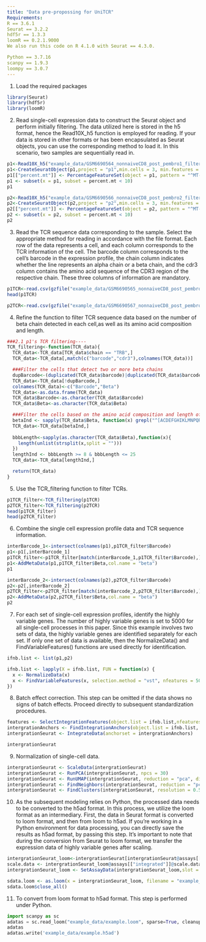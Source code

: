 ```yaml
---
title: "Data pre-propossing for UniTCR"
Requirements: 
R == 3.6.1
Seurat == 3.2.2
hdf5r == 1.3.3
loomR == 0.2.1.9000
We also run this code on R 4.1.0 with Seurat == 4.3.0.

Python == 3.7.16
scanpy == 1.9.3
loompy == 3.0.7
---
```


1.  Load the required packages

```r
library(Seurat)
library(hdf5r)
library(loomR)
```

2.  Read single-cell expression data to construct the Seurat object and perform initially filtering. The data utilized here is stored in the h5 format, hence the Read10X_h5 function is employed for reading. If your data is stored in other formats or has been encapsulated as Seurat objects, you can use the corresponding method to load it. In this scenario, two samples are sequentially read in.

```r
p1<-Read10X_h5("example_data/GSM6690564_nonnaiveCD8_post_pembro1_filtered_feature_bc_matrix.h5")
p1<-CreateSeuratObject(p1,project = "p1",min.cells = 3, min.features = 200)
p1[["percent.mt"]] <- PercentageFeatureSet(object = p1, pattern = "^MT-")
p1 <- subset(x = p1, subset = percent.mt < 10)  
p1

p2<-Read10X_h5("example_data/GSM6690566_nonnaiveCD8_post_pembro2_filtered_feature_bc_matrix.h5")
p2<-CreateSeuratObject(p2,project = "p2",min.cells = 3, min.features = 200)
p2[["percent.mt"]] <- PercentageFeatureSet(object = p2, pattern = "^MT-")
p2 <- subset(x = p2, subset = percent.mt < 10) 
p2
```

3.  Read the TCR sequence data corresponding to the sample. Select the appropriate method for reading in accordance with the file format. Each row of the data represents a cell, and each column corresponds to the TCR information of the cell. The barcode column corresponds to the cell's barcode in the expression profile, the chain column indicates whether the line represents an alpha chain or a beta chain, and the cdr3 column contains the amino acid sequence of the CDR3 region of the respective chain. These three columns of information are mandatory.

```r
p1TCR<-read.csv(gzfile("example_data/GSM6690565_nonnaiveCD8_post_pembro1_filtered_contig_annotations.csv.gz"))
head(p1TCR)

p2TCR<-read.csv(gzfile("example_data/GSM6690567_nonnaiveCD8_post_pembro2_filtered_contig_annotations.csv.gz"))

```

4.  Refine the function to filter TCR sequence data based on the number of beta chain detected in each cell,as well as its amino acid composition and length.

```r
###2.1 p1's TCR filtering----
TCR_filtering<-function(TCR_data){
  TCR_data<-TCR_data[TCR_data$chain == "TRB",]
  TCR_data<-TCR_data[,match(c("barcode","cdr3"),colnames(TCR_data))]

  ###Filter the cells that detect two or more beta chains
  dupBarcode<-(duplicated(TCR_data$barcode)|duplicated(TCR_data$barcode,fromLast = T))
  TCR_data<-TCR_data[!dupBarcode,]
  colnames(TCR_data)<-c("Barcode","Beta")
  TCR_data<-as.data.frame(TCR_data)
  TCR_data$Barcode<-as.character(TCR_data$Barcode)
  TCR_data$Beta<-as.character(TCR_data$Beta)

  ###Filter the cells based on the amino acid composition and length of the TCR sequence
  betaInd <- sapply(TCR_data$Beta, function(x) grepl("^[ACDEFGHIKLMNPQRSTVWY]+$", x))
  TCR_data<-TCR_data[betaInd,]
  
  bbbLength<-sapply(as.character(TCR_data$Beta),function(x){
    length(unlist(strsplit(x,split = "")))
  })
  lengthInd <- bbbLength >= 8 & bbbLength <= 25
  TCR_data<-TCR_data[lengthInd,]

  return(TCR_data)
}

```

5.  Use the TCR_filtering function to filter TCRs.

```r
p1TCR_filter<-TCR_filtering(p1TCR)
p2TCR_filter<-TCR_filtering(p2TCR)
head(p1TCR_filter)
head(p2TCR_filter)
```

6.  Combine the single cell expression profile data and TCR sequence information.

```r
interBarcode_1<-intersect(colnames(p1),p1TCR_filter$Barcode)
p1<-p1[,interBarcode_1]
p1TCR_filter<-p1TCR_filter[match(interBarcode_1,p1TCR_filter$Barcode),]
p1<-AddMetaData(p1,p1TCR_filter$Beta,col.name = "beta")
p1

interBarcode_2<-intersect(colnames(p2),p2TCR_filter$Barcode)
p2<-p2[,interBarcode_2]
p2TCR_filter<-p2TCR_filter[match(interBarcode_2,p2TCR_filter$Barcode),]
p2<-AddMetaData(p2,p2TCR_filter$Beta,col.name = "beta")
p2
```

7.  For each set of single-cell expression profiles, identify the highly variable genes. The number of highly variable genes is set to 5000 for all single-cell processes in this paper. Since this example involves two sets of data, the highly variable genes are identified separately for each set. If only one set of data is available, then the NormalizeData() and FindVariableFeatures() functions are used directly for identification.

```r
ifnb.list <- list(p1,p2)

ifnb.list <- lapply(X = ifnb.list, FUN = function(x) {
  x <- NormalizeData(x)
  x <- FindVariableFeatures(x, selection.method = "vst", nfeatures = 5000)
})
```

8.  Batch effect correction. This step can be omitted if the data shows no signs of batch effects. Proceed directly to subsequent standardization procedures.

```r
features <- SelectIntegrationFeatures(object.list = ifnb.list,nfeatures=5000)
intergrationAnchors <- FindIntegrationAnchors(object.list = ifnb.list, anchor.features = features)
intergrationSeurat <- IntegrateData(anchorset = intergrationAnchors)

intergrationSeurat
```

9.  Normalization of single-cell data.

```r
intergrationSeurat <- ScaleData(intergrationSeurat)
intergrationSeurat <- RunPCA(intergrationSeurat, npcs = 30)
intergrationSeurat <- RunUMAP(intergrationSeurat, reduction = "pca", dims = 1:30)
intergrationSeurat <- FindNeighbors(intergrationSeurat, reduction = "pca", dims = 1:30)
intergrationSeurat <- FindClusters(intergrationSeurat, resolution = 0.5)
```

10. As the subsequent modeling relies on Python, the processed data needs to be converted to the h5ad format. In this process, we utilize the loom format as an intermediary. First, the data in Seurat format is converted to loom format, and then from loom to h5ad. If you're working in a Python environment for data processing, you can directly save the results as h5ad format, by passing this step. It's important to note that during the conversion from Seurat to loom format, we transfer the expression data of highly variable genes after scaling.

```r
intergrationSeurat_loom<-intergrationSeurat[intergrationSeurat@assays[["integrated"]]@var.features,]
scale.data <- intergrationSeurat_loom@assays[["integrated"]]@scale.data
intergrationSeurat_loom <- SetAssayData(intergrationSeurat_loom,slot = 'data',new.data = scale.data,assay = "integrated")

sdata.loom <- as.loom(x = intergrationSeurat_loom, filename = "example_data/example.loom", verbose = FALSE)
sdata.loom$close_all()
```

11. To convert from loom format to h5ad format. This step is performed under Python.

```python
import scanpy as sc
adatas = sc.read_loom("example_data/example.loom", sparse=True, cleanup=False, dtype='float32')
adatas
adatas.write('example_data/example.h5ad')
```
